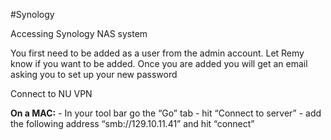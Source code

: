 #Synology


Accessing Synology NAS system

You first need to be added as a user from the admin account. Let Remy know if you want to be added. Once you are added you will get an email asking you to set up your new password

Connect to NU VPN

**On a MAC:**
- In your tool bar go the "Go" tab
- hit "Connect to server"
- add the following address "smb://129.10.11.41" and hit "connect"

